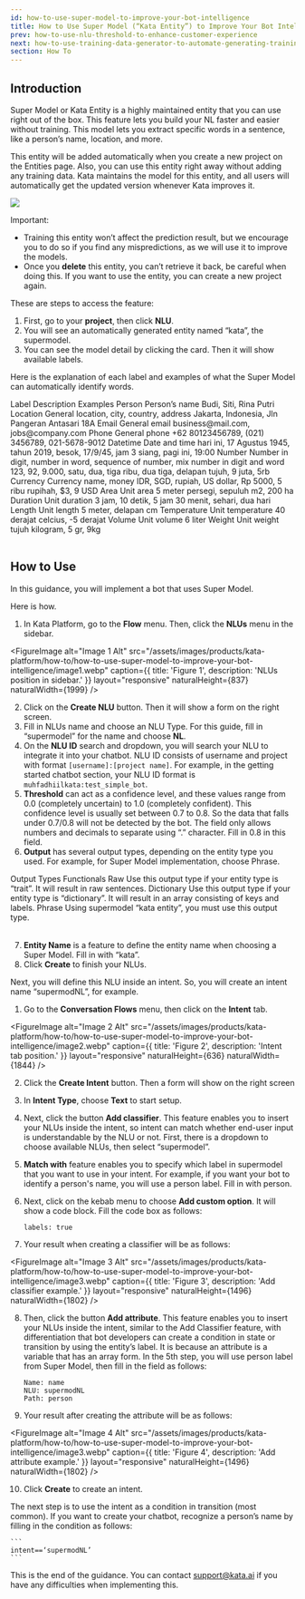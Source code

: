 ```yaml
---
id: how-to-use-super-model-to-improve-your-bot-intelligence
title: How to Use Super Model (“Kata Entity”) to Improve Your Bot Intelligence
prev: how-to-use-nlu-threshold-to-enhance-customer-experience
next: how-to-use-training-data-generator-to-automate-generating-training-data
section: How To
---
```


## Introduction

Super Model or Kata Entity is a highly maintained entity that you can use right out of the box. This feature lets you build your NL faster and easier without training. This model lets you extract specific words in a sentence, like a person’s name, location, and more.

This entity will be added automatically when you create a new project on the Entities page. Also, you can use this entity right away without adding any training data. Kata maintains the model for this entity, and all users will automatically get the updated version whenever Kata improves it.

<div className="info">
  <img className="borderless" src="/assets/images/icon-info.svg" />
  <div>
    <p>
      Important:
      <ul>
        <li>
          Training this entity won’t affect the prediction result, but we encourage you to do so if you find any
          mispredictions, as we will use it to improve the models.
        </li>
        <li>
          Once you <b>delete</b> this entity, you can’t retrieve it back, be careful when doing this. If you want to use
          the entity, you can create a new project again.
        </li>
      </ul>
    </p>
  </div>
</div>

These are steps to access the feature:

1. First, go to your **project**, then click **NLU**.
2. You will see an automatically generated entity named “kata”, the supermodel.
3. You can see the model detail by clicking the card. Then it will show available labels.

Here is the explanation of each label and examples of what the Super Model can automatically identify words.

<Table>
  <TableHead>
    <TableHeadCell>Label</TableHeadCell>
    <TableHeadCell>Description</TableHeadCell>
    <TableHeadCell>Examples</TableHeadCell>
  </TableHead>
  <TableBody>
    <TableBodyRow>
      <TableBodyCell>Person</TableBodyCell>
      <TableBodyCell>Person’s name</TableBodyCell>
      <TableBodyCell>Budi, Siti, Rina Putri</TableBodyCell>
    </TableBodyRow>
    <TableBodyRow>
      <TableBodyCell>Location</TableBodyCell>
      <TableBodyCell>General location, city, country, address</TableBodyCell>
      <TableBodyCell>Jakarta, Indonesia, Jln Pangeran Antasari 18A</TableBodyCell>
    </TableBodyRow>
    <TableBodyRow>
      <TableBodyCell>Email</TableBodyCell>
      <TableBodyCell>General email</TableBodyCell>
      <TableBodyCell>business@mail.com, jobs@company.com</TableBodyCell>
    </TableBodyRow>
    <TableBodyRow>
      <TableBodyCell>Phone</TableBodyCell>
      <TableBodyCell>General phone</TableBodyCell>
      <TableBodyCell>+62 80123456789, (021) 3456789, 021-5678-9012</TableBodyCell>
    </TableBodyRow>
    <TableBodyRow>
      <TableBodyCell>Datetime</TableBodyCell>
      <TableBodyCell>Date and time</TableBodyCell>
      <TableBodyCell>hari ini, 17 Agustus 1945, tahun 2019, besok, 17/9/45, jam 3 siang, pagi ini, 19:00</TableBodyCell>
    </TableBodyRow>
    <TableBodyRow>
      <TableBodyCell>Number</TableBodyCell>
      <TableBodyCell>Number in digit, number in word, sequence of number, mix number in digit and word</TableBodyCell>
      <TableBodyCell>123, 92, 9.000, satu, dua, tiga ribu, dua tiga, delapan tujuh, 9 juta, 5rb</TableBodyCell>
    </TableBodyRow>
    <TableBodyRow>
      <TableBodyCell>Currency</TableBodyCell>
      <TableBodyCell>Currency name, money</TableBodyCell>
      <TableBodyCell>IDR, SGD, rupiah, US dollar, Rp 5000, 5 ribu rupihah, $3, 9 USD</TableBodyCell>
    </TableBodyRow>
    <TableBodyRow>
      <TableBodyCell>Area</TableBodyCell>
      <TableBodyCell>Unit area</TableBodyCell>
      <TableBodyCell>5 meter persegi, sepuluh m2, 200 ha</TableBodyCell>
    </TableBodyRow>
    <TableBodyRow>
      <TableBodyCell>Duration</TableBodyCell>
      <TableBodyCell>Unit duration</TableBodyCell>
      <TableBodyCell>3 jam, 10 detik, 5 jam 30 menit, sehari, dua hari</TableBodyCell>
    </TableBodyRow>
    <TableBodyRow>
      <TableBodyCell>Length</TableBodyCell>
      <TableBodyCell>Unit length</TableBodyCell>
      <TableBodyCell>5 meter, delapan cm</TableBodyCell>
    </TableBodyRow>
    <TableBodyRow>
      <TableBodyCell>Temperature</TableBodyCell>
      <TableBodyCell>Unit temperature</TableBodyCell>
      <TableBodyCell>40 derajat celcius, -5 derajat</TableBodyCell>
    </TableBodyRow>
    <TableBodyRow>
      <TableBodyCell>Volume</TableBodyCell>
      <TableBodyCell>Unit volume</TableBodyCell>
      <TableBodyCell>6 liter</TableBodyCell>
    </TableBodyRow>
    <TableBodyRow>
      <TableBodyCell>Weight</TableBodyCell>
      <TableBodyCell>Unit weight</TableBodyCell>
      <TableBodyCell>tujuh kilogram, 5 gr, 9kg</TableBodyCell>
    </TableBodyRow>
  </TableBody>
</Table>

## How to Use

In this guidance, you will implement a bot that uses Super Model.

Here is how.

1. In Kata Platform, go to the **Flow** menu. Then, click the **NLUs** menu in the sidebar.

<FigureImage
  alt="Image 1 Alt"
  src="/assets/images/products/kata-platform/how-to/how-to-use-super-model-to-improve-your-bot-intelligence/image1.webp"
  caption={{ title: 'Figure 1', description: 'NLUs position in sidebar.' }}
  layout="responsive"
  naturalHeight={837}
  naturalWidth={1999}
/>

2. Click on the **Create NLU** button. Then it will show a form on the right screen.
3. Fill in NLUs name and choose an NLU Type. For this guide, fill in “supermodel” for the name and choose **NL**.
4. On the **NLU ID** search and dropdown, you will search your NLU to integrate it into your chatbot. NLU ID consists of username and project with format `[username]:[project name]`. For example, in the getting started chatbot section, your NLU ID format is `muhfadhiilkata:test_simple_bot`.
5. **Threshold** can act as a confidence level, and these values range from 0.0 (completely uncertain) to 1.0 (completely confident). This confidence level is usually set between 0.7 to 0.8. So the data that falls under 0.7/0.8 will not be detected by the bot. The field only allows numbers and decimals to separate using “.” character. Fill in 0.8 in this field.
6. **Output** has several output types, depending on the entity type you used. For example, for Super Model implementation, choose Phrase.

<Table>
  <TableHead>
    <TableHeadCell>Output Types</TableHeadCell>
    <TableHeadCell>Functionals</TableHeadCell>
  </TableHead>
  <TableBody>
    <TableBodyRow>
      <TableBodyCell>Raw</TableBodyCell>
      <TableBodyCell>
        Use this output type if your entity type is “trait”. It will result in raw sentences.
      </TableBodyCell>
    </TableBodyRow>
    <TableBodyRow>
      <TableBodyCell>Dictionary</TableBodyCell>
      <TableBodyCell>
        Use this output type if your entity type is “dictionary”. It will result in an array consisting of keys and
        labels.
      </TableBodyCell>
    </TableBodyRow>
    <TableBodyRow>
      <TableBodyCell>Phrase</TableBodyCell>
      <TableBodyCell>Using supermodel “kata entity”, you must use this output type.</TableBodyCell>
    </TableBodyRow>
  </TableBody>
</Table>

7. **Entity Name** is a feature to define the entity name when choosing a Super Model. Fill in with “kata”.
8. Click **Create** to finish your NLUs.

Next, you will define this NLU inside an intent. So, you will create an intent name “supermodNL”, for example.

1. Go to the **Conversation Flows** menu, then click on the **Intent** tab.

<FigureImage
  alt="Image 2 Alt"
  src="/assets/images/products/kata-platform/how-to/how-to-use-super-model-to-improve-your-bot-intelligence/image2.webp"
  caption={{ title: 'Figure 2', description: 'Intent tab position.' }}
  layout="responsive"
  naturalHeight={636}
  naturalWidth={1844}
/>

2. Click the **Create Intent** button. Then a form will show on the right screen
3. In **Intent Type**, choose **Text** to start setup.
4. Next, click the button **Add classifier**. This feature enables you to insert your NLUs inside the intent, so intent can match whether end-user input is understandable by the NLU or not. First, there is a dropdown to choose available NLUs, then select “supermodel”.
5. **Match with** feature enables you to specify which label in supermodel that you want to use in your intent. For example, if you want your bot to identify a person's name, you will use a person label. Fill in with person.
6. Next, click on the kebab menu to choose **Add custom option**. It will show a code block. Fill the code box as follows:

   ```
   labels: true
   ```

7. Your result when creating a classifier will be as follows:

<FigureImage
  alt="Image 3 Alt"
  src="/assets/images/products/kata-platform/how-to/how-to-use-super-model-to-improve-your-bot-intelligence/image3.webp"
  caption={{ title: 'Figure 3', description: 'Add classifier example.' }}
  layout="responsive"
  naturalHeight={1496}
  naturalWidth={1802}
/>

8. Then, click the button **Add attribute**. This feature enables you to insert your NLUs inside the intent, similar to the Add Classifier feature, with differentiation that bot developers can create a condition in state or transition by using the entity’s label. It is because an attribute is a variable that has an array form. In the 5th step, you will use person label from Super Model, then fill in the field as follows:

   ```
   Name: name
   NLU: supermodNL
   Path: person
   ```

9. Your result after creating the attribute will be as follows:

<FigureImage
  alt="Image 4 Alt"
  src="/assets/images/products/kata-platform/how-to/how-to-use-super-model-to-improve-your-bot-intelligence/image3.webp"
  caption={{ title: 'Figure 4', description: 'Add attribute example.' }}
  layout="responsive"
  naturalHeight={1496}
  naturalWidth={1802}
/>

10. Click **Create** to create an intent.

The next step is to use the intent as a condition in transition (most common). If you want to create your chatbot, recognize a person’s name by filling in the condition as follows:

    ```
    intent==‘supermodNL’
    ```

This is the end of the guidance. You can contact <a href="mailto:support@kata.ai">support@kata.ai</a> if you have any difficulties when implementing this.
